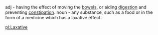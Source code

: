 adj - having the effect of moving the [[bowel]]s, or aiding [[digestion]] and preventing [[constipation]].
noun - any substance, such as a food or in the form of a medicine which has a laxative effect.

[[pl:Laxative]]